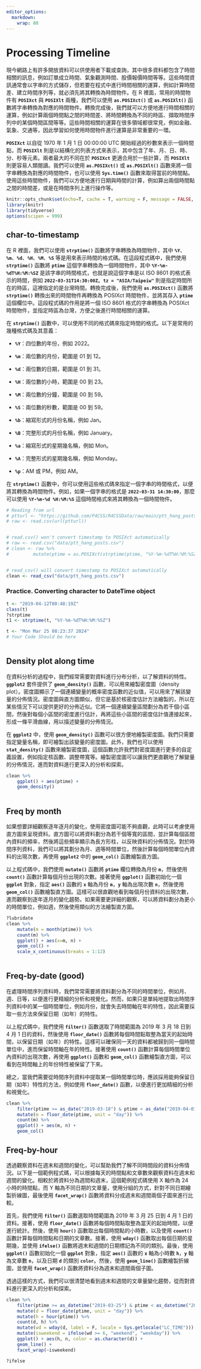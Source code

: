 ```yaml
---
editor_options: 
  markdown: 
    wrap: 80
---
```


# Processing Timeline {#timeline}

現今網路上有許多開放資料可以供使用者下載或查詢，其中很多資料都包含了時間相關的訊息，例如訂單成立時間、氣象觀測時間、股價報價時間等等。這些時間資訊通常會以字串的方式儲存，但若要在程式中進行時間相關的運算，例如計算時間差、建立時間序列等，就必須先將其轉換為時間物件。在
R 裡面，常用的時間物件有 **`POSIXct`** 與 **`POSIXlt`** 兩種，我們可以使用
**`as.POSIXct()`** 或 **`as.POSIXlt()`**
函數將字串轉換為對應的時間物件。轉換完成後，我們就可以方便地進行時間相關的運算，例如計算兩個時間點之間的時間差、將時間轉換為不同的時區、擷取時間序列中的某個時間區間等等。這些時間相關的運算在很多領域都很常見，例如金融、氣象、交通等，因此學習如何使用時間物件進行運算是非常重要的一環。

**`POSIXct`** 以自從 1970 年 1 月 1 日 00:00:00 UTC
開始經過的秒數來表示一個時間點，而 **`POSIXlt`**
則是以結構化的列表方式來表示，其中包含了年、月、日、時、分、秒等元素。兩者最大的不同在於
**`POSIXct`** 更適合用於一些計算，而 **`POSIXlt`**
則更容易人類閱讀。我們可以使用 **`as.POSIXct()`** 或 **`as.POSIXlt()`**
函數來將一個字串轉換為對應的時間物件，也可以使用 **`Sys.time()`**
函數來取得當前的時間點。使用這些時間物件，我們可以方便地進行日期與時間的計算，例如算出兩個時間點之間的時間差，或是在時間序列上進行操作等。

```r
knitr::opts_chunk$set(echo=T, cache = T, warning = F, message = FALSE, class.output = "output")
library(knitr)
library(tidyverse)
options(scipen = 999)
```

## char-to-timestamp

在 R 裡面，我們可以使用 **`strptime()`** 函數將字串轉換為時間物件，其中
**`%Y`**、**`%m`**、**`%d`**、**`%H`**、**`%M`**、**`%S`**
等是用來表示時間的格式碼。在這段程式碼中，我們使用 **`strptime()`** 函數將
**`ptime`** 這個字串轉換為一個時間物件，其中 **`%Y-%m-%dT%H:%M:%SZ`**
是該字串的時間格式，也就是說這個字串是以 ISO 8601 的格式表示的時間，例如
**`2022-03-31T14:30:00Z`**。**`tz = "ASIA/Taipeiw"`**
則是指定時間所在的時區，這裡指定的是台灣時間。轉換完成後，我們使用
**`as.POSIXct()`** 函數將 **`strptime()`** 轉換出來的時間物件再轉換為 POSIXct
時間物件，並將其存入 **`ptime`** 這個欄位中。這段程式碼的作用是將一個 ISO 8601
格式的字串轉換為 POSIXct
時間物件，並指定時區為台灣，方便之後進行時間相關的運算。

在 **`strptime()`**
函數中，可以使用不同的格式碼來指定時間的格式。以下是常用的幾種格式碼及其意義：

-   **`%Y`**：四位數的年份，例如 2022。

-   **`%m`**：兩位數的月份，範圍是 01 到 12。

-   **`%d`**：兩位數的日期，範圍是 01 到 31。

-   **`%H`**：兩位數的小時，範圍是 00 到 23。

-   **`%M`**：兩位數的分鐘，範圍是 00 到 59。

-   **`%S`**：兩位數的秒數，範圍是 00 到 59。

-   **`%b`**：縮寫形式的月份名稱，例如 Jan。

-   **`%B`**：完整形式的月份名稱，例如 January。

-   **`%a`**：縮寫形式的星期幾名稱，例如 Mon。

-   **`%A`**：完整形式的星期幾名稱，例如 Monday。

-   **`%p`**：AM 或 PM，例如 AM。

在 **`strptime()`**
函數中，你可以使用這些格式碼來指定一個字串的時間格式，以便將其轉換為時間物件。例如，如果一個字串的格式是
**`2022-03-31 14:30:00`**，那麼可以使用 **`%Y-%m-%d %H:%M:%S`**
這個時間格式來將其轉換為一個時間物件。

```r

# Reading from url
# ptturl <- "https://github.com/P4CSS/R4CSSData/raw/main/ptt_hang_posts.csv"
# raw <- read.csv(url(ptturl))


# read.csv() won't convert timestamp to POSIXct automatically
# raw <- read.csv("data/ptt_hang_posts.csv")
# clean <- raw %>%
#         mutate(ptime = as.POSIXct(strptime(ptime, "%Y-%m-%dT%H:%M:%SZ")))


# read_csv() will convert timestamp to POSIXct automatically
clean <- read_csv("data/ptt_hang_posts.csv")
```

### Practice. Converting character to DateTime object

```r
t <- "2019-04-12T00:48:19Z"
class(t)
?strptime
t1 <- strptime(t, "%Y-%m-%dT%H:%M:%SZ")

t <- "Mon Mar 25 08:23:37 2024"
# Your Code Should be here
    
```

## Density plot along time

在資料分析的過程中，我們經常需要對資料進行分布分析，以了解資料的特性。**`ggplot2`**
套件提供了 **`geom_density()`** 函數，可以用來繪製密度圖（density
plot）。密度圖顯示了一個連續變量的概率密度函數的近似值，可以用來了解該變量的分佈情況。密度圖與直方圖類似，但它是基於核密度估計方法繪製的，所以在某些情況下可以提供更好的分佈近似。它將一個連續變量區間劃分為若干個小區間，然後對每個小區間的密度進行估計，再將這些小區間的密度估計值連接起來，形成一條平滑曲線，用以描述變量的分佈情況。

在 **`ggplot2`** 中，使用 **`geom_density()`**
函數可以很方便地繪製密度圖。我們只需要指定變量名稱，即可繪製出該變量的密度圖。此外，我們也可以使用
**`stat_density()`**
函數來繪製密度圖，這個函數允許我們對密度圖進行更多的自定義設置，例如指定核函數、調整帶寬等。繪製密度圖可以讓我們更直觀地了解變量的分佈情況，進而對資料進行更深入的分析和探索。

```r
clean %>%
    ggplot() + aes(ptime) + 
    geom_density()
    
```

## Freq by month

如果想要詳細觀察逐年逐月的變化，使用密度圖可能不夠直觀，此時可以考慮使用直方圖來呈現資料。直方圖可以將資料劃分為若干個等寬的區間，並計算每個區間內資料的頻率，然後將這些頻率顯示為長方形柱，以反映資料的分佈情況。對於時間序列資料，我們可以將其劃分為月、週等時間單位，然後計算每個時間單位內資料的出現次數，再使用
**`ggplot2`** 中的 **`geom_col()`** 函數繪製直方圖。

以上程式碼中，我們使用 **`mutate()`** 函數將 **`ptime`** 欄位轉換為月份
**`m`**，然後使用 **`count()`** 函數計算每個月份出現的次數。接著使用
**`ggplot()`** 函數初始化一個 **`ggplot`** 對象，指定 **`aes()`** 函數的 **`x`**
軸為月份 **`m`**，**`y`** 軸為出現次數 **`n`**，然後使用 **`geom_col()`**
函數繪製直方圖。這樣可以很直觀地看到每個月份資料的出現次數，進而觀察到逐年逐月的變化趨勢。如果需要更詳細的觀察，可以將資料劃分為更小的時間單位，例如週，然後使用類似的方法繪製直方圖。

```r
?lubridate
clean %>%
    mutate(m = month(ptime)) %>% 
    count(m) %>%
    ggplot() + aes(x=m, n) + 
    geom_col() + 
    scale_x_continuous(breaks = 1:12)
    
```

## Freq-by-date (good)

在處理時間序列資料時，我們常常需要將資料劃分為不同的時間單位，例如月、週、日等，以便進行更精細的分析和視覺化。然而，如果只是單純地提取出時間序列資料中的某一個時間單位，例如月份，就會失去時間軸在年的特性，因此需要採取一些方法來保留日期（如年）的特性。

以上程式碼中，我們使用 **`filter()`** 函數選取了時間範圍為 2019 年 3 月 18 日到
4 月 1 日的資料，然後使用 **`floor_date()`**
函數將每個時間點取整為當天的起始時間，以保留日期（如年）的特性。這樣可以確保同一天的資料都被歸到同一個時間單位中，進而保留時間軸在年的特性。接著使用
**`count()`** 函數計算每個時間單位內資料的出現次數，再使用 **`ggplot()`** 函數和
**`geom_col()`** 函數繪製直方圖，可以看到在時間軸上的年份特性被保留了下來。

總之，當我們需要從時間序列資料中提取某一個時間單位時，應該採用能夠保留日期（如年）特性的方法，例如使用
**`floor_date()`** 函數，以便進行更加精細的分析和視覺化。

```r
clean %>%
    filter(ptime >= as_date("2019-03-18") & ptime < as_date("2019-04-01")) %>%
    mutate(m = floor_date(ptime, unit = "day")) %>% 
    count(m) %>%
    ggplot() + aes(m, n) + 
    geom_col()
```

## Freq-by-hour

透過觀察資料在週末和週間的變化，可以幫助我們了解不同時間段的資料分佈情況。以下是一個範例程式碼，可以根據每天的時間點和文章數來觀察資料在週末和週間的變化。相較於將資料分為週間和週末，這個範例程式碼使用
X 軸作為 24 小時的時間點，而 Y
軸為不同日期的文章量，使用分組的方式，針對不同日期繪製折線圖，最後使用
**`facet_wrap()`** 函數將資料分成週末和週間兩個子圖來進行比較。

首先，我們使用 **`filter()`** 函數選取時間範圍為 2019 年 3 月 25 日到 4 月 1
日的資料。接著，使用 **`floor_date()`**
函數將每個時間點取整為當天的起始時間，以便進行統計。然後，使用 **`hour()`**
函數取出每個時間點的小時數，以及使用 **`count()`**
函數計算每個時間點和日期的文章數。接著，使用 **`wday()`**
函數取出每個日期的星期幾，並使用 **`ifelse()`**
函數將週末和週間的日期標記為不同的類別。最後，使用 **`ggplot()`** 函數初始化一個
**`ggplot`** 對象，指定 **`aes()`** 函數的 **`x`** 軸為小時數 **`h`**，**`y`**
軸為文章數 **`n`**，以及日期 **`d`** 的類別 **`color`**。然後，使用
**`geom_line()`** 函數繪製折線圖，並使用 **`facet_wrap()`**
函數將資料分為週末和週間兩個子圖。

透過這樣的方式，我們可以很清楚地看到週末和週間的文章量變化趨勢，從而對資料進行更深入的分析和探索。

```r
clean %>%
    filter(ptime >= as_datetime("2019-03-25") & ptime < as_datetime("2019-04-01")) %>%
    mutate(d = floor_date(ptime, unit = "day")) %>%
    mutate(h = hour(ptime)) %>%
    count(d, h) %>%
    mutate(wd = wday(d, label = F, locale = Sys.getlocale("LC_TIME"))) %>%
    mutate(isweekend = ifelse(wd >= 6, "weekend", "weekday")) %>%
    ggplot() + aes(h, n, color = as.character(d)) + 
    geom_line() + 
    facet_wrap(~isweekend)

?ifelse
```
